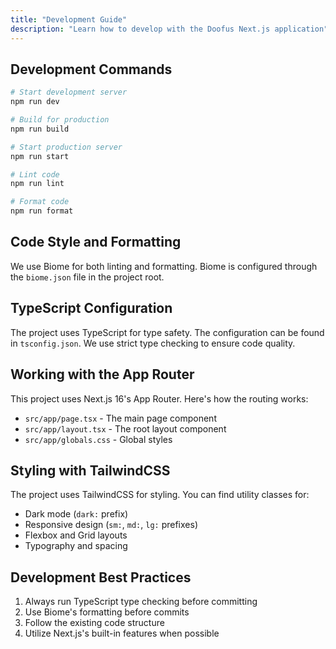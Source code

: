 ```yaml
---
title: "Development Guide"
description: "Learn how to develop with the Doofus Next.js application"
---
```


## Development Commands

```bash
# Start development server
npm run dev

# Build for production
npm run build

# Start production server
npm run start

# Lint code
npm run lint

# Format code
npm run format
```

## Code Style and Formatting

We use Biome for both linting and formatting. Biome is configured through the `biome.json` file in the project root.

## TypeScript Configuration

The project uses TypeScript for type safety. The configuration can be found in `tsconfig.json`. We use strict type checking to ensure code quality.

## Working with the App Router

This project uses Next.js 16's App Router. Here's how the routing works:

- `src/app/page.tsx` - The main page component
- `src/app/layout.tsx` - The root layout component
- `src/app/globals.css` - Global styles

## Styling with TailwindCSS

The project uses TailwindCSS for styling. You can find utility classes for:

- Dark mode (`dark:` prefix)
- Responsive design (`sm:`, `md:`, `lg:` prefixes)
- Flexbox and Grid layouts
- Typography and spacing

## Development Best Practices

1. Always run TypeScript type checking before committing
2. Use Biome's formatting before commits
3. Follow the existing code structure
4. Utilize Next.js's built-in features when possible